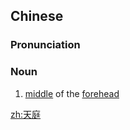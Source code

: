 ==Chinese==
{{zh-forms}}

===Pronunciation===
{{zh-pron
|m=tiāntíng
|c=tin1 ting4
|mn=qz,tw,xm,zz:thian-têng
|cat=n
}}

===Noun===
{{zh-noun}}

# [[middle]] of the [[forehead]]

[[zh:天庭]]